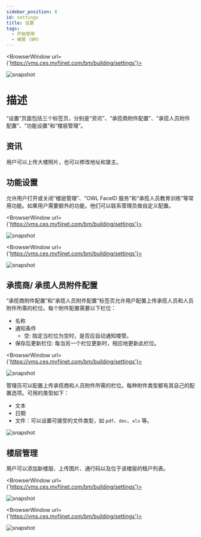 ---
sidebar_position: 8
id: settings
title: 设置
tags:
  - 开始使用
  - 楼管 (BM)
---


<BrowserWindow url={'https://vms.ces.myfiinet.com/bm/building/settings'}>

![snapshot](/assets/bm/bm-settings-info-zh-hant.png)

</BrowserWindow>

# 描述

“设置”页面包括三个标签页，分别是“资讯”、“承揽商附件配置”、“承揽人员附件配置”、“功能设置”和“楼层管理”。

## 资讯

用户可以上传大楼照片，也可以修改地址和堡主。

## 功能设置

允许用户打开或关闭“楼层管理”、“OWL FaceID 服务”和“承揽人员教育训练”等常用功能。如果用户需要额外的功能，他们可以联系管理员做自定义配置。

<BrowserWindow url={'https://vms.ces.myfiinet.com/bm/building/settings'}>

![snapshot](/assets/bm/bm-settings-functions-zh-hant.png)

</BrowserWindow>

<BrowserWindow url={'https://vms.ces.myfiinet.com/bm/building/settings'}>

![snapshot](/assets/bm/bm-settings-functions-customized-zh-hant.png)

</BrowserWindow>

## 承揽商/ 承揽人员附件配置

“承揽商附件配置”和“承揽人员附件配置”标签页允许用户配置上传承揽人员和人员附件所需的栏位。每个附件配置需要以下栏位：

- 名称
- 通知条件
  - 空: 指定当栏位为空时，是否应自动通知楼管。
- 保存后更新栏位: 每当另一个栏位更新时，相应地更新此栏位。

<BrowserWindow url={'https://vms.ces.myfiinet.com/bm/building/settings'}>

![snapshot](/assets/bm/bm-settings-attachment-config-zh-hant.png)

</BrowserWindow>

<Tabs>
  <TabItem value="type" label="附件类型" default>

管理员可以配置上传承揽商和人员附件所需的栏位。每种附件类型都有其自己的配置选项。可用的类型如下：

- 文本
- 日期
- 文件：可以设置可接受的文件类型，如 `pdf`、`doc`、`xls` 等。

![snapshot](/assets/bm/bm-settings-attachment-config-type-zh-hant.png)

  </TabItem>
</Tabs>

## 楼层管理

用户可以添加新楼层、上传图片、通行码以及位于该楼层的租户列表。

<BrowserWindow url={'https://vms.ces.myfiinet.com/bm/building/settings'}>

![snapshot](/assets/bm/bm-settings-floor-planner-zh-hant.png)

</BrowserWindow>

<BrowserWindow url={'https://vms.ces.myfiinet.com/bm/building/settings'}>

![snapshot](/assets/bm/bm-settings-floor-zh-hant.png)

</BrowserWindow>
